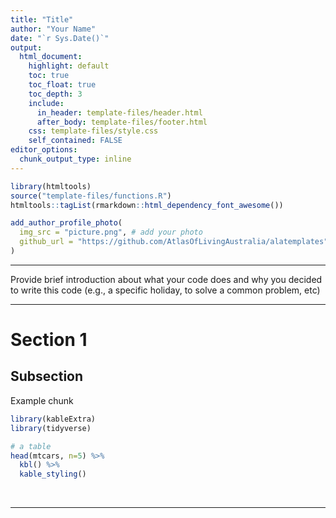 ```yaml
---
title: "Title"
author: "Your Name"
date: "`r Sys.Date()`"
output:
  html_document:
    highlight: default
    toc: true
    toc_float: true
    toc_depth: 3
    include:
      in_header: template-files/header.html
      after_body: template-files/footer.html
    css: template-files/style.css
    self_contained: FALSE
editor_options: 
  chunk_output_type: inline
---
```


```r
library(htmltools)
source("template-files/functions.R")
htmltools::tagList(rmarkdown::html_dependency_font_awesome())
```



<!-- Picture & Github link in upper right corner -->

```r
add_author_profile_photo(
  img_src = "picture.png", # add your photo
  github_url = "https://github.com/AtlasOfLivingAustralia/alatemplates" # add your github account url
)
```



------------------------------------------------------------------------------

Provide brief introduction about what your code does and why you decided to write this code (e.g., a specific holiday, to solve a common problem, etc)

------------------------------------------------------------------------------

# Section 1

## Subsection

Example chunk

```r
library(kableExtra)
library(tidyverse)

# a table
head(mtcars, n=5) %>%
  kbl() %>%
  kable_styling()
```

<br>

------------------------------------------------------------------------------
